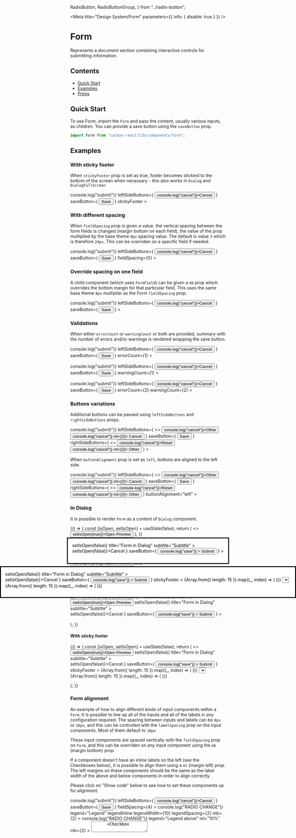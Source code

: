 
  RadioButton,
  RadioButtonGroup,
} from "../radio-button";

<Meta title="Design System/Form" parameters={{ info: { disable: true } }} />

# Form

Represents a document section containing interactive controls for submitting information.

## Contents

- [Quick Start](#quick-start)
- [Examples](#examples)
- [Props](#props)

## Quick Start

To use Form, import the `Form` and pass the content, usually various inputs, as children.
You can provide a save button using the `saveButton` prop.

```javascript
import Form from "carbon-react/lib/components/form";
```

## Examples

### With sticky footer

When `stickyFooter` prop is set as true, footer becomes stickied to the bottom of the screen when necessary - this also works in `Dialog` and `DialogFullScreen`

<Preview>
  <Story name="default with sticky footer">
    <Form
      onSubmit={() => console.log("submit")}
      leftSideButtons={
        <Button onClick={() => console.log("cancel")}>Cancel</Button>
      }
      saveButton={
        <Button buttonType="primary" type="submit">
          Save
        </Button>
      }
      stickyFooter
    >
      <Textbox label="Textbox" />
      <Textbox label="Textbox" />
      <Textbox label="Textbox" />
      <Textbox label="Textbox" />
      <Textbox label="Textbox" />
      <Textbox label="Textbox" />
      <Textbox label="Textbox" />
    </Form>
  </Story>
</Preview>

### With different spacing

When `fieldSpacing` prop is given a value, the vertical spacing between the form fields is changed (margin bottom on each field), the value of the prop multiplied by the base theme `8px` spacing value. The default is value `3` which is therefore `24px`. This can be overriden on a specific field if needed.

<Preview>
  <Story name="with different spacing">
    <Form
      onSubmit={() => console.log("submit")}
      leftSideButtons={
        <Button onClick={() => console.log("cancel")}>Cancel</Button>
      }
      saveButton={
        <Button buttonType="primary" type="submit">
          Save
        </Button>
      }
      fieldSpacing={5}
    >
      <Textbox label="Textbox" />
      <Textbox label="Textbox" />
      <Textbox label="Textbox" />
      <Textbox label="Textbox" />
    </Form>
  </Story>
</Preview>

### Override spacing on one field

A child component (which uses `FormField`) can be given a `mb` prop which overrides the bottom margin for that particular field. This uses the same base theme `8px` multiplier as the Form `fieldSpacing` prop.

<Preview>
  <Story name="override field spacing">
    <Form
      onSubmit={() => console.log("submit")}
      leftSideButtons={
        <Button onClick={() => console.log("cancel")}>Cancel</Button>
      }
      saveButton={
        <Button buttonType="primary" type="submit">
          Save
        </Button>
      }
    >
      <Textbox label="Textbox" />
      <Textbox label="Textbox" />
      <Textbox label="Textbox" mb={7} />
      <Textbox label="Textbox" />
    </Form>
  </Story>
</Preview>

### Validations

When either `errorCount` or `warningCount` or both are provided, summary with the number of errors and/or warnings is rendered wrapping the save button.

<Preview>
  <Story name="with errors summary">
    <Form
      onSubmit={() => console.log("submit")}
      leftSideButtons={
        <Button onClick={() => console.log("cancel")}>Cancel</Button>
      }
      saveButton={
        <Button buttonType="primary" type="submit">
          Save
        </Button>
      }
      errorCount={1}
    >
      <Textbox label="Textbox" />
    </Form>
  </Story>
</Preview>

<Preview>
  <Story name="with warnings summary">
    <Form
      onSubmit={() => console.log("submit")}
      leftSideButtons={
        <Button onClick={() => console.log("cancel")}>Cancel</Button>
      }
      saveButton={
        <Button buttonType="primary" type="submit">
          Save
        </Button>
      }
      warningCount={1}
    >
      <Textbox label="Textbox" />
    </Form>
  </Story>
</Preview>

<Preview>
  <Story name="with both errors and warnings summary">
    <Form
      onSubmit={() => console.log("submit")}
      leftSideButtons={
        <Button onClick={() => console.log("cancel")}>Cancel</Button>
      }
      saveButton={
        <Button buttonType="primary" type="submit">
          Save
        </Button>
      }
      errorCount={2}
      warningCount={2}
    >
      <Textbox label="Textbox" />
    </Form>
  </Story>
</Preview>

### Buttons variations

Additional buttons can be passed using `leftSideButtons` and `rightSideButtons` props.

<Preview>
  <Story name="with additional buttons">
    <Form
      onSubmit={() => console.log("submit")}
      leftSideButtons={
        <>
          <Button onClick={() => console.log("cancel")}>Other</Button>
          <Button onClick={() => console.log("cancel")} ml={2}>
            Cancel
          </Button>
        </>
      }
      saveButton={
        <Button buttonType="primary" type="submit">
          Save
        </Button>
      }
      rightSideButtons={
        <>
          <Button onClick={() => console.log("cancel")}>Reset</Button>
          <Button onClick={() => console.log("cancel")} ml={2}>
            Other
          </Button>
        </>
      }
    >
      <Textbox label="Textbox" />
    </Form>
  </Story>
</Preview>

When `buttonAlignment` prop is set as `left`, buttons are aligned to the left side.

<Preview>
  <Story name="with buttons aligned to the left">
    <Form
      onSubmit={() => console.log("submit")}
      leftSideButtons={
        <>
          <Button onClick={() => console.log("cancel")}>Other</Button>
          <Button onClick={() => console.log("cancel")} ml={2}>
            Cancel
          </Button>
        </>
      }
      saveButton={
        <Button buttonType="primary" type="submit">
          Save
        </Button>
      }
      rightSideButtons={
        <>
          <Button onClick={() => console.log("cancel")}>Reset</Button>
          <Button onClick={() => console.log("cancel")} ml={2}>
            Other
          </Button>
        </>
      }
      buttonAlignment="left"
    >
      <Textbox label="Textbox" />
    </Form>
  </Story>
</Preview>

### In Dialog

It is possible to render `Form` as a content of `Dialog` component.

<Preview>
  <Story name="in Dialog" parameters={{ chromatic: { disable: true } }}>
    {() => {
      const [isOpen, setIsOpen] = useState(false);
      return (
        <>
          <Button onClick={() => setIsOpen(true)}>Open Preview</Button>
          <Dialog
            open={isOpen}
            onCancel={() => setIsOpen(false)}
            title="Form in Dialog"
            subtitle="Subtitle"
          >
            <Form
              leftSideButtons={
                <Button onClick={() => setIsOpen(false)}>Cancel</Button>
              }
              saveButton={
                <Button
                  buttonType="primary"
                  onClick={() => console.log("save")}
                >
                  Submit
                </Button>
              }
            >
              <Textbox label="Textbox" />
            </Form>
          </Dialog>
        </>
      );
    }}
  </Story>
</Preview>

#### With sticky footer

<Preview>
  <Story
    name="in Dialog with sticky footer"
    parameters={{ chromatic: { disable: true } }}
  >
    {() => {
      const [isOpen, setIsOpen] = useState(false);
      return (
        <>
          <Button onClick={() => setIsOpen(true)}>Open Preview</Button>
          <Dialog
            open={isOpen}
            onCancel={() => setIsOpen(false)}
            title="Form in Dialog"
            subtitle="Subtitle"
          >
            <Form
              leftSideButtons={
                <Button onClick={() => setIsOpen(false)}>Cancel</Button>
              }
              saveButton={
                <Button
                  buttonType="primary"
                  onClick={() => console.log("save")}
                >
                  Submit
                </Button>
              }
              stickyFooter
            >
              {Array.from({ length: 15 }).map((_, index) => (
                <Textbox key={index} label="Textbox" />
              ))}
              <DateInput
                label="Date"
                name="dateinput"
                value="2019-04-04"
                disablePortal
              />
              <Select name="simple" id="simple" label="label" disablePortal>
                <Option text="Amber" value="1" />
                <Option text="Black" value="2" />
                <Option text="Blue" value="3" />
                <Option text="Brown" value="4" />
                <Option text="Green" value="5" />
                <Option text="Orange" value="6" />
                <Option text="Pink" value="7" />
                <Option text="Purple" value="8" />
                <Option text="Red" value="9" />
                <Option text="White" value="10" />
                <Option text="Yellow" value="11" />
              </Select>
              {Array.from({ length: 15 }).map((_, index) => (
                <Textbox key={index} label="Textbox" />
              ))}
            </Form>
          </Dialog>
        </>
      );
    }}
  </Story>
</Preview>

### In DialogFullScreen

It is possible to render `Form` as a content of `DialogFullScreen` component.

<Preview>
  <Story
    name="in DialogFullScreen"
    parameters={{ chromatic: { disable: true } }}
  >
    {() => {
      const [isOpen, setIsOpen] = useState(false);
      return (
        <>
          <Button onClick={() => setIsOpen(true)}>Open Preview</Button>
          <DialogFullScreen
            open={isOpen}
            onCancel={() => setIsOpen(false)}
            title="Form in Dialog"
            subtitle="Subtitle"
          >
            <AppWrapper>
              <Form
                leftSideButtons={
                  <Button onClick={() => setIsOpen(false)}>Cancel</Button>
                }
                saveButton={
                  <Button
                    buttonType="primary"
                    onClick={() => console.log("save")}
                  >
                    Submit
                  </Button>
                }
              >
                <Textbox label="Textbox" />
              </Form>
            </AppWrapper>
          </DialogFullScreen>
        </>
      );
    }}
  </Story>
</Preview>

#### With sticky footer

<Preview>
  <Story
    name="in DialogFullScreen with sticky footer"
    parameters={{ chromatic: { disable: true } }}
  >
    {() => {
      const [isOpen, setIsOpen] = useState(false);
      return (
        <>
          <Button onClick={() => setIsOpen(true)}>Open Preview</Button>
          <DialogFullScreen
            open={isOpen}
            onCancel={() => setIsOpen(false)}
            title="Form in Dialog"
            subtitle="Subtitle"
          >
            <Form
              leftSideButtons={
                <Button onClick={() => setIsOpen(false)}>Cancel</Button>
              }
              saveButton={
                <Button
                  buttonType="primary"
                  onClick={() => console.log("save")}
                >
                  Submit
                </Button>
              }
              stickyFooter
            >
              {Array.from({ length: 15 }).map((_, index) => (
                <Textbox key={index} label="Textbox" />
              ))}
              <DateInput label="Date" name="dateinput" value="2019-04-04" />
              <Select name="simple" id="simple" label="label">
                <Option text="Amber" value="1" />
                <Option text="Black" value="2" />
                <Option text="Blue" value="3" />
                <Option text="Brown" value="4" />
                <Option text="Green" value="5" />
                <Option text="Orange" value="6" />
                <Option text="Pink" value="7" />
                <Option text="Purple" value="8" />
                <Option text="Red" value="9" />
                <Option text="White" value="10" />
                <Option text="Yellow" value="11" />
              </Select>
              {Array.from({ length: 15 }).map((_, index) => (
                <Textbox key={index} label="Textbox" />
              ))}
            </Form>
          </DialogFullScreen>
        </>
      );
    }}
  </Story>
</Preview>

### Form alignment

An example of how to align different kinds of input components within a `Form`. It is possible to line up all of the inputs and all of the labels in any configuration required. The spacing between inputs and labels can be `8px` or `16px`, and this can be controlled with the `labelSpacing` prop on the input components. Most of them default to `16px`

These input components are spaced vertically with the `fieldSpacing` prop on `Form`, and this can be overriden on any input component using the `mb` (margin bottom) prop.

If a component doesn't have an inline labels on the left (see the Checkboxes below), it is possible to align them using a `ml` (margin left) prop. The left margins on these components should be the same as the label width of the above and below components in order to align correctly.

Please click on "Show code" below to see how to set these components up for alignment.

<Preview>
  <Story name="form alignment example">
    <Form
      onSubmit={() => console.log("submit")}
      leftSideButtons={
        <Button onClick={() => console.log("cancel")}>Cancel</Button>
      }
      saveButton={
        <Button buttonType="primary" type="submit">
          Save
        </Button>
      }
      fieldSpacing={4}
    >
      <Textbox
        childOfForm
        key="input-one"
        label="Field 1"
        placeholder="placeholder"
        name="textbox"
        labelInline
        labelWidth={10}
        inputWidth={30}
        fieldHelp="This is some help text"
        isOptional={false}
      />
      <Textbox
        childOfForm
        key="input-two"
        label="Field 2"
        placeholder="placeholder"
        name="textbox"
        labelInline
        labelWidth={10}
        inputWidth={30}
        labelSpacing={2}
      />
      <RadioButtonGroup
        name="legend"
        onChange={() => console.log("RADIO CHANGE")}
        legend="Legend"
        legendInline
        legendWidth={10}
        legendSpacing={2}
        mb={2}
      >
        <RadioButton
          id="group-1-input-1"
          value="group-1-input-1"
          label="Radio Option 1"
          labelWidth={10}
        />
        <RadioButton
          id="group-1-input-2"
          value="group-1-input-2"
          label="Radio Option 2"
          labelWidth={10}
        />
      </RadioButtonGroup>
      <DateInput
        name="date"
        label="Date picker"
        labelInline
        labelWidth={10}
        value="01-09-2020"
      />
      <RadioButtonGroup
        name="nolegend"
        onChange={() => console.log("RADIO CHANGE")}
        legend="Legend above"
        ml="10%"
        mb={2}
      >
        <RadioButton
          id="group-2-input-1"
          value="group-2-input-1"
          label="Radio Option 1"
          labelWidth={10}
        />
        <RadioButton
          id="group-2-input-2"
          value="group-2-input-2"
          label="Radio Option 2"
          labelWidth={10}
        />
      </RadioButtonGroup>
      <Textarea
        childOfForm
        key="input-three"
        label="Field 3"
        placeholder="placeholder"
        name="textbox"
        labelInline
        labelWidth={10}
        inputWidth={30}
      />
      <Checkbox
        name="checkbox1"
        onChange={() => console.log("CHECKBOX 1")}
        label="Checkbox 1"
        ml="10%"
      />
      <Checkbox
        name="checkbox2"
        onChange={() => console.log("CHECKBOX 2")}
        label="Checkbox 2"
        ml="10%"
      />
      <Hr ml="10%" mr="60%" mb={7} />
      <Button buttonType="tertiary" ml="calc(10% - 24px)">
        Tertiary
      </Button>
      <Textbox
        childOfForm
        key="input-four"
        label="Field 4"
        placeholder="placeholder"
        name="textbox"
        labelInline
        labelWidth={10}
        inputWidth={30}
      />
      <Switch
        name="switch"
        label="Switch"
        labelInline
        onChange={() => console.log("SWITCH")}
        labelWidth={10}
        labelSpacing={2}
        mb={4}
      />
      <Textbox
        childOfForm
        key="input-five"
        label="Field 5"
        placeholder="placeholder"
        name="textbox"
        labelInline
        labelWidth={10}
        inputWidth={30}
      />
    </Form>
  </Story>
</Preview>

## Props

### Form

<StyledSystemProps of={Form} spacing noHeader />
